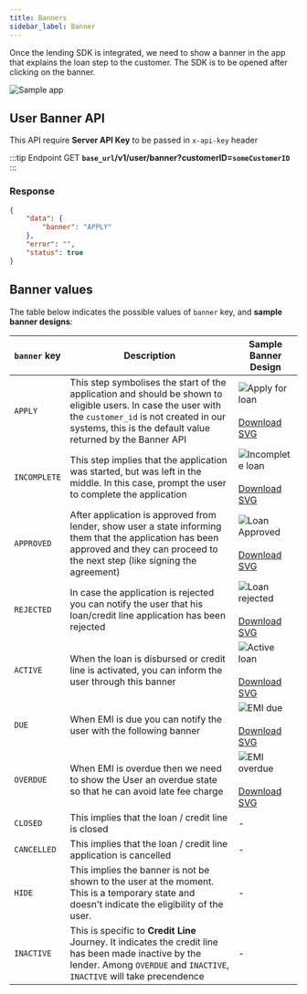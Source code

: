 ```yaml
---
title: Banners
sidebar_label: Banner
--- 
```



Once the lending SDK is integrated, we need to show a banner in the app that explains the loan step to the customer. The SDK is to be opened after clicking on the banner.

<div style={{textAlign:"center"}}>
<img src="/img/banner_screen.png" alt="Sample app" style={{width:"30%"}}/>
</div>

## User Banner API

This API require **Server API Key** to be passed in `x-api-key` header






:::tip Endpoint
GET **`base_url`/v1/user/banner?customerID=`someCustomerID`**
:::

### Response
```json
{
    "data": {
        "banner": "APPLY"
    },
    "error": "",
    "status": true
}
```

## Banner values

The table below indicates the possible values of `banner` key, and **sample banner designs**:

| `banner` key | Description | Sample Banner Design |
| - | - | - |
| `APPLY` | This step symbolises the start of the application and should be shown to eligible users. In case the user with the `customer_id` is not created in our systems, this is the default value returned by the Banner API | <img src="/img/apply_for_loan.svg" alt="Apply for loan" /><br /><br /><a href="/img/apply_for_loan.svg" download>Download SVG</a> |
| `INCOMPLETE` | This step implies that the application was started, but was left in the middle. In this case, prompt the user to complete the application | <img src="/img/incomplete_loan.svg" alt="Incomplete loan" /><br /><br /><a href="/img/incomplete_loan.svg" download>Download SVG</a> |
| `APPROVED` | After application is approved from lender, show user a state informing them that the application has been approved and they can proceed to the next step (like signing the agreement) | <img src="/img/loan_approved.svg" alt="Loan Approved" /><br /><br /><a href="/img/loan_approved.svg" download>Download SVG</a> |
| `REJECTED` | In case the application is rejected you can notify the user that his loan/credit line application has been rejected | <img src="/img/loan_rejected.svg" alt="Loan rejected" /><br /><br /><a href="/img/loan_rejected.svg" download>Download SVG</a> |
| `ACTIVE` | When the loan is disbursed or credit line is activated, you can inform the user through this banner | <img src="/img/active_loan.svg" alt="Active loan" /><br /><br /><a href="/img/active_loan.svg" download>Download SVG</a> |
| `DUE` | When EMI is due you can notify the user with the following banner | <img src="/img/emi_due.svg" alt="EMI due" /><br /><br /><a href="/img/emi_due.svg" download>Download SVG</a> |
| `OVERDUE` | When EMI is overdue then we need to show the User an overdue state so that he can avoid late fee charge | <img src="/img/emi_overdue.svg" alt="EMI overdue" /><br /><br /><a href="/img/img/emi_overdue.svg" download>Download SVG</a> |
| `CLOSED` | This implies that the loan / credit line is closed | - |
| `CANCELLED` | This implies that the loan / credit line application is cancelled | - |
| `HIDE` | This implies the banner is not be shown to the user at the moment. This is a temporary state and doesn't indicate the eligibility of the user. | - |
| `INACTIVE` | This is specific to **Credit Line** Journey. It indicates the credit line has been made inactive by the lender. Among `OVERDUE` and `INACTIVE`, `INACTIVE` will take precendence | - |